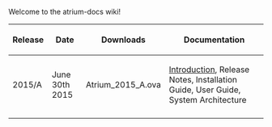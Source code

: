 Welcome to the atrium-docs wiki!
{|
! Release 
! Date 
! Downloads 
! Documentation
|-
| 2015/A || June 30th 2015 || Atrium_2015_A.ova || [[Introduction-(15-A)|Introduction]], Release Notes, Installation Guide, User Guide, System Architecture 
|-
|}